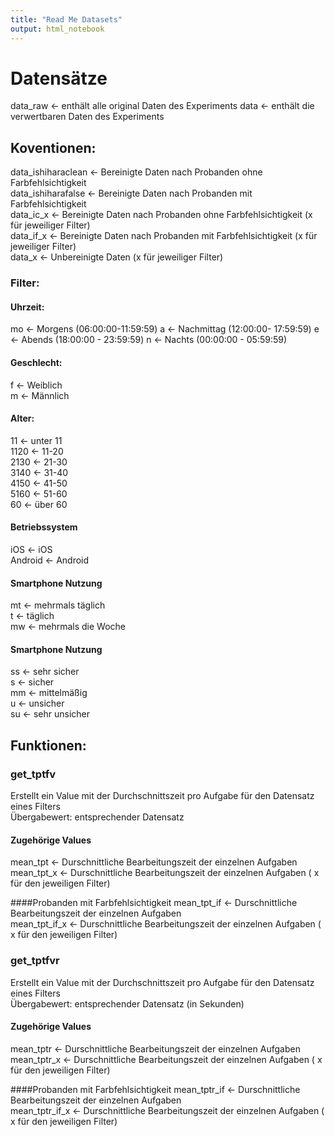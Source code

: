 ```yaml
---
title: "Read Me Datasets"
output: html_notebook
---
```

# Datensätze
data_raw <- enthält alle original Daten des Experiments
data <- enthält die verwertbaren Daten des Experiments

## Koventionen:
data_ishiharaclean <- Bereinigte Daten nach Probanden ohne Farbfehlsichtigkeit </br>
data_ishiharafalse <- Bereinigte Daten nach Probanden mit Farbfehlsichtigkeit </br>
data_ic_x <- Bereinigte Daten nach Probanden ohne Farbfehlsichtigkeit (x für jeweiliger Filter) </br>
data_if_x <- Bereinigte Daten nach Probanden mit Farbfehlsichtigkeit (x für jeweiliger Filter) </br>
data_x <- Unbereinigte Daten (x für jeweiliger Filter) </br>

### Filter:

#### Uhrzeit:
mo <- Morgens (06:00:00-11:59:59)
a <- Nachmittag (12:00:00- 17:59:59)
e <- Abends (18:00:00 - 23:59:59)
n <- Nachts (00:00:00 - 05:59:59)  

#### Geschlecht: 
f <- Weiblich </br>
m <- Männlich </br>

#### Alter:
11 <- unter 11 </br>
1120 <- 11-20 </br>
2130 <- 21-30 </br>
3140 <- 31-40 </br>
4150 <- 41-50 </br>
5160 <- 51-60 </br>
60 <- über 60 </br>

#### Betriebssystem
iOS <- iOS </br>
Android <- Android </br>

#### Smartphone Nutzung
mt <- mehrmals täglich </br>
t <- täglich </br>
mw <- mehrmals die Woche </br>

#### Smartphone Nutzung
ss <- sehr sicher </br>
s <- sicher </br>
mm <- mittelmäßig </br>
u <- unsicher </br>
su <- sehr unsicher </br>


## Funktionen:

### get_tptfv 
Erstellt ein Value mit der Durchschnittszeit pro Aufgabe für den Datensatz eines Filters </br>
             Übergabewert: entsprechender Datensatz 
             
#### Zugehörige Values
mean_tpt <- Durschnittliche Bearbeitungszeit der einzelnen Aufgaben </br>
mean_tpt_x <- Durschnittliche Bearbeitungszeit der einzelnen Aufgaben ( x für den jeweiligen Filter)

####Probanden mit Farbfehlsichtigkeit
mean_tpt_if <- Durschnittliche Bearbeitungszeit der einzelnen Aufgaben </br>
mean_tpt_if_x <- Durschnittliche Bearbeitungszeit der einzelnen Aufgaben ( x für den jeweiligen Filter)


### get_tptfvr 
Erstellt ein Value mit der Durchschnittszeit pro Aufgabe für den Datensatz eines Filters </br>
             Übergabewert: entsprechender Datensatz (in Sekunden)
             
#### Zugehörige Values
mean_tptr <- Durschnittliche Bearbeitungszeit der einzelnen Aufgaben </br>
mean_tptr_x <- Durschnittliche Bearbeitungszeit der einzelnen Aufgaben ( x für den jeweiligen Filter) 

####Probanden mit Farbfehlsichtigkeit
mean_tptr_if <- Durschnittliche Bearbeitungszeit der einzelnen Aufgaben </br>
mean_tptr_if_x <- Durschnittliche Bearbeitungszeit der einzelnen Aufgaben ( x für den jeweiligen Filter)